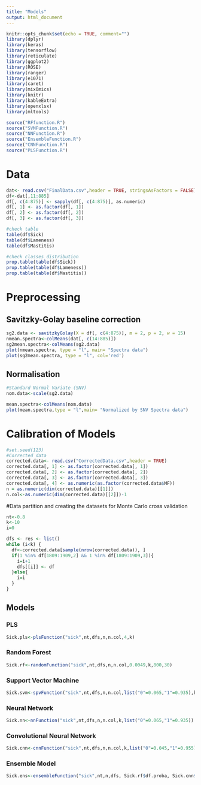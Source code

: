 ---
title: "Models"
output: html_document
---

```{r setup, include=FALSE, message=FALSE, warning=FALSE, echo=FALSE}
knitr::opts_chunk$set(echo = TRUE, comment="")
library(dplyr)
library(keras)
library(tensorflow)
library(reticulate)
library(ggplot2)
library(ROSE)
library(ranger)
library(e1071)
library(caret)
library(mixOmics)
library(knitr)
library(kableExtra)
library(openxlsx)
library(mltools)

source("RFfunction.R")
source("SVMFunction.R")
source("NNFunction.R")
source("EnsembleFunction.R")
source("CNNFunction.R")
source("PLSFunction.R")
```

# Data

```{r}
dat<- read.csv("FinalData.csv",header = TRUE, stringsAsFactors = FALSE)
df<-dat[,11:885]
df[, c(4:875)] <- sapply(df[, c(4:875)], as.numeric)
df[, 1] <- as.factor(df[, 1])
df[, 2] <- as.factor(df[, 2])
df[, 3] <- as.factor(df[, 3])

#check table
table(df$Sick)
table(df$Lameness)
table(df$Mastitis)

#check classes distribution
prop.table(table(df$Sick))
prop.table(table(df$Lameness))
prop.table(table(df$Mastitis))
```


# Preprocessing

## Savitzky-Golay baseline correction

```{r}
sg2.data <- savitzkyGolay(X = df[, c(4:875)], m = 2, p = 2, w = 15)
nmean.spectra<-colMeans(dat[, c(14:885)])
sg2mean.spectra<-colMeans(sg2.data)
plot(nmean.spectra, type = "l", main= "Spectra data")
plot(sg2mean.spectra, type = "l", col='red')
```

## Normalisation 
```{r}
#Standard Normal Variate (SNV)
nom.data<-scale(sg2.data)

mean.spectra<-colMeans(nom.data)
plot(mean.spectra,type = "l",main= "Normalized by SNV Spectra data")
```

# Calibration of Models

```{r Data, message=FALSE, warning=FALSE, echo=FALSE}
#set.seed(123)
#Corrected data
corrected.data<- read.csv("CorrectedData.csv",header = TRUE)
corrected.data[, 1] <- as.factor(corrected.data[, 1])
corrected.data[, 2] <- as.factor(corrected.data[, 2])
corrected.data[, 3] <- as.factor(corrected.data[, 3])
corrected.data[, 4] <- as.numeric(as.factor(corrected.data$MF))
n = as.numeric(dim(corrected.data)[[1]])
n.col<-as.numeric(dim(corrected.data)[[2]])-1
```

#Data partition and creating the datasets for Monte Carlo cross validation
```{r  CVData}
nt<-0.8
k<-10
i=0

dfs <- res <- list()
while (i<k) {
  df<-corrected.data[sample(nrow(corrected.data)), ] 
  if(1 %in% df[1809:1909,2] && 1 %in% df[1809:1909,3]){
    i=i+1
    dfs[[i]] <- df
  }else{
    i=i
  }
}
```

## Models

### PLS
```{r PLSGeneral}
Sick.pls<-plsFunction("sick",nt,dfs,n,n.col,4,k)
```


### Random Forest

```{r RFGeneral}
Sick.rf<-randomFunction("sick",nt,dfs,n,n.col,0.0049,k,800,30)
```


### Support Vector Machine

```{r SVMGeneral}
Sick.svm<-spvFunction("sick",nt,dfs,n,n.col,list("0"=0.065,"1"=0.935),k,"radial")
```

### Neural Network

```{r NNGeneral, echo = TRUE, message=FALSE, warning=FALSE}
Sick.nn<-nnFunction("sick",nt,dfs,n,n.col,k,list("0"=0.065,"1"=0.935))
```

### Convolutional Neural Network

```{r CNNGeneral, echo = TRUE, message=FALSE, warning=FALSE}
Sick.cnn<-cnnFunction("sick",nt,dfs,n,n.col,k,list("0"=0.045,"1"=0.955))
```

### Ensemble Model

```{r EnsembleGeneral}
Sick.ens<-ensembleFunction("sick",nt,n,dfs, Sick.rf$df.proba, Sick.cnn$df.proba, Sick.rf$df.values, Sick.svm$df.values, Sick.cnn$df.values, 0.25, 0.75)
```



